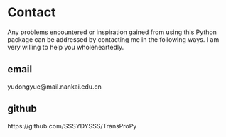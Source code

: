 # Contact

Any problems encountered or inspiration gained from using this Python package can be addressed by contacting me in the following ways. I am very willing to help you wholeheartedly.




::: {.panel-tabset}

## email
yudongyue@mail.nankai.edu.cn

## github
https://github.com/SSSYDYSSS/TransProPy

:::

